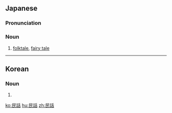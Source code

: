==Japanese==
{{ja-kanjitab|みん|わ|yomi=o}}

===Pronunciation===
{{ja-pron|みんわ|y=o}}

===Noun===
{{ja-noun|みんわ}}

# [[folktale]], [[fairy tale]]

----

==Korean==
{{ko-hanjatab}}

===Noun===
{{ko-noun|hj|hangeul=민화}}

# {{hanja form of|민화|[[folktale]], [[fairy tale]]}}

[[ko:民話]]
[[hu:民話]]
[[zh:民話]]
